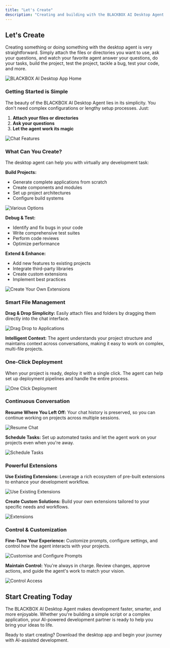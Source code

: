 ```yaml
---
title: "Let's Create"
description: "Creating and building with the BLACKBOX AI Desktop Agent is straightforward and powerful"
---
```


## Let's Create

Creating something or doing something with the desktop agent is very straightforward. Simply attach the files or directories you want to use, ask your questions, and watch your favorite agent answer your questions, do your tasks, build the project, test the project, tackle a bug, test your code, and more.

![BLACKBOX AI Desktop App Home](/images/desktop-app/desktop_app-Home.jpeg)

### Getting Started is Simple

The beauty of the BLACKBOX AI Desktop Agent lies in its simplicity. You don't need complex configurations or lengthy setup processes. Just:

1. **Attach your files or directories**
2. **Ask your questions**  
3. **Let the agent work its magic**

![Chat Features](/images/desktop-app/desktop_app-chat-features.png)

### What Can You Create?

The desktop agent can help you with virtually any development task:

**Build Projects:**
- Generate complete applications from scratch
- Create components and modules
- Set up project architectures
- Configure build systems

![Various Options](/images/desktop-app/desktop_app-various-options.png)

**Debug & Test:**
- Identify and fix bugs in your code
- Write comprehensive test suites
- Perform code reviews
- Optimize performance

**Extend & Enhance:**
- Add new features to existing projects
- Integrate third-party libraries
- Create custom extensions
- Implement best practices

![Create Your Own Extensions](/images/desktop-app/desktop_app-create-tour-own-extensions.png)

### Smart File Management

**Drag & Drop Simplicity:**
Easily attach files and folders by dragging them directly into the chat interface.

![Drag Drop to Applications](/images/desktop-app/desktop_app-drag-drop-to-applications.png)

**Intelligent Context:**
The agent understands your project structure and maintains context across conversations, making it easy to work on complex, multi-file projects.

### One-Click Deployment

When your project is ready, deploy it with a single click. The agent can help set up deployment pipelines and handle the entire process.

![One Click Deployment](/images/desktop-app/desktop_app-one-click-deployment.png)

### Continuous Conversation

**Resume Where You Left Off:**
Your chat history is preserved, so you can continue working on projects across multiple sessions.

![Resume Chat](/images/desktop-app/desktop_app-resume-chat.png)

**Schedule Tasks:**
Set up automated tasks and let the agent work on your projects even when you're away.

![Schedule Tasks](/images/desktop-app/desktop_app-schedule-tasks.png)

### Powerful Extensions

**Use Existing Extensions:**
Leverage a rich ecosystem of pre-built extensions to enhance your development workflow.

![Use Existing Extensions](/images/desktop-app/desktop_app-Use-existing-extensions.png)

**Create Custom Solutions:**
Build your own extensions tailored to your specific needs and workflows.

![Extensions](/images/desktop-app/desktop_app-extensions.png)

### Control & Customization

**Fine-Tune Your Experience:**
Customize prompts, configure settings, and control how the agent interacts with your projects.

![Customise and Configure Prompts](/images/desktop-app/desktop_app-customise-and-configure-prompts.png)

**Maintain Control:**
You're always in charge. Review changes, approve actions, and guide the agent's work to match your vision.

![Control Access](/images/desktop-app/desktop_app-control-access.png)

## Start Creating Today

The BLACKBOX AI Desktop Agent makes development faster, smarter, and more enjoyable. Whether you're building a simple script or a complex application, your AI-powered development partner is ready to help you bring your ideas to life.

Ready to start creating? Download the desktop app and begin your journey with AI-assisted development.